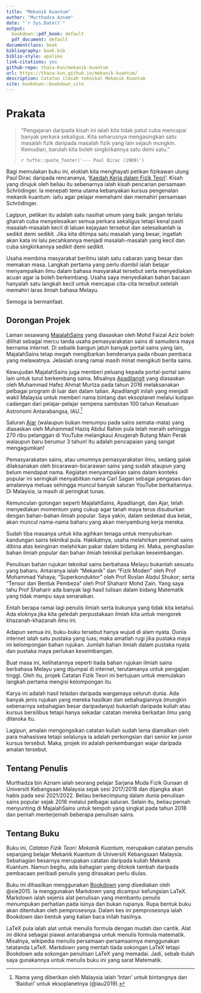 ```yaml
--- 
title: "Mekanik Kuantum"
author: "Murthadza Aznam"
date: "`r Sys.Date()`"
output:
  bookdown::pdf_book: default
  pdf_document: default
documentclass: book
bibliography: book.bib
biblio-style: apalike
link-citations: yes
github-repo: thaza-Kun/mekanik-kuantum
url: https://thaza-kun.github.io/mekanik-kuantum/
description: Catatan ilmiah teknikal Mekanik Kuantum
site: bookdown::bookdown_site
---
```


# Prakata {-}

> "Pengajaran daripada kisah ini ialah kita tidak patut cuba mencapai banyak perkara sekaligus. Kita seharusnya mengasingkan satu masalah fizik daripada masalah fizik yang lain sejauh mungkin. Kemudian, barulah kita boleh singkirkannya satu demi satu."
>
>`r tufte::quote_footer('--- Paul Dirac (1989)')`

Bagi memulakan buku ini, eloklah kita menghayati petikan fizikawan ulung Paul Dirac daripada rencananya, '[Kaedah Kerja dalam Fizik Teori](https://fizikkini.com/kaedah-kerja-dalam-fizik-teori-bahagian-i/)'. Kisah yang dirujuk oleh beliau itu sebenarnya ialah kisah pencarian persamaan Schr&ouml;dinger. Ia menepati tema utama kebanyakan kursus pengenalan mekanik kuantum: iaitu agar pelajar memahami dan memahiri persamaan Schr&ouml;dinger.

Lagipun, petikan itu adalah satu nasihat umum yang baik: jangan terlalu ghairah cuba menyelesaikan semua perkara sekaligus tetapi kenal pasti masalah-masalah kecil di laluan kejayaan tersebut dan selesaikanlah ia sedikit demi sedikit. Jika kita ditimpa satu masalah yang besar, ingatlah akan kata ini lalu pecahkannya menjadi masalah-masalah yang kecil dan cuba singkirkannya sedikit demi sedikit.

Usaha membina masyarakat berilmu ialah satu cabaran yang besar dan memakan masa. Langkah pertama yang perlu diambil ialah belajar menyampaikan ilmu dalam bahasa masyarakat tersebut serta menyediakan acuan agar ia boleh berkembang. Usaha saya menyediakan bahan bacaan hanyalah satu langkah kecil untuk mencapai cita-cita tersebut setelah memahiri laras ilmiah bahasa Melayu.

Semoga ia bermanfaat.

## Dorongan Projek {-}

Laman sesawang [MajalahSains](www.majalahsains.com) yang diasaskan oleh Mohd Faizal Aziz boleh dilihat sebagai mercu tanda usaha pemasyarakatan sains di samudera maya bernama internet. Di sebalik bangun jatuh banyak portal sains yang lain, MajalahSains tetap megah mengibarkan benderanya pada ribuan pembaca yang melawatnya. Jelaslah orang ramai masih minat mengikuti berita sains.

Kewujudan MajalahSains juga memberi peluang kepada portal-portal sains lain untuk turut berkembang sama. Misalnya [Apadilangit](https://apadilangit.com/) yang diasaskan oleh Muhammad Hafez Ahmat Murtza pada tahun 2016 melaksanakan pelbagai program di luar dan dalam talian. Apadilangit inilah yang menjadi wakil Malaysia untuk memberi nama bintang dan eksoplanet melalui kutipan cadangan dari pelajar-pelajar sempena sambutan 100 tahun Kesatuan Astronomi Antarabangsa, IAU.^[Nama yang diberikan oleh Malaysia ialah 'Intan' untuk bintangnya dan 'Baiduri' untuk eksoplanetnya (@iau2019).]

Saluran [Ajar](https://www.youtube.com/c/AjarMalaysia) (walaupun bukan menumpu pada sains semata-mata) yang diasaskan oleh Muhammad Haziq Abdul Rahim pula telah meraih sehingga 270 ribu pelanggan di YouTube melangkaui Anugerah Butang Main Perak walaupun baru berumur 3 tahun! Itu adalah pencapaian yang sangat mengagumkan!

Pemasyarakatan sains, atau umumnya pemasyarakatan ilmu, sedang galak dilaksanakan oleh bicarawan-bicarawan sains yang sudah ataupun yang belum mendapat nama. Kegiatan menyampaikan sains dalam konteks popular ini seringkali menyabitkan nama Carl Sagan sebagai pengasas dan amalannya meluas sehingga muncul banyak saluran YouTube berkaitannya. Di Malaysia, ia masih di peringkat tunas.

Kemunculan golongan seperti MajalahSains, Apadilangit, dan Ajar, telah menyediakan momentum yang cukup agar tanah maya terus disuburkan dengan bahan-bahan ilmiah popular. Saya yakin, dalam sedekad dua kelak, akan muncul nama-nama baharu yang akan menyambung kerja mereka.

Sudah tiba masanya untuk kita agihkan tenaga untuk menyuburkan kandungan sains teknikal pula. Hakikatnya, usaha melahirkan peminat sains dibina atas keinginan melahirkan pakar dalam bidang ini. Maka, penghasilan bahan ilmiah popular dan bahan ilmiah teknikal perlukan keseimbangan.

Penulisan bahan rujukan teknikal sains berbahasa Melayu bukanlah sesuatu yang baharu. Antaranya ialah "Mekanik" dan "Fizik Moden" oleh Prof Mohammad Yahaya; "Superkonduktor" oleh Prof Roslan Abdul Shukor; serta "Tensor dan Bentuk Pembeza" oleh Prof Shaharir Mohd Zain. Yang saya tahu Prof Shaharir ada banyak lagi hasil tulisan dalam bidang Matematik yang tidak mampu saya senaraikan.

Entah berapa ramai lagi penulis ilmiah serta bukunya yang tidak kita ketahui. Ada eloknya jika kita geledah perpustakaan ilmiah kita untuk mengorek khazanah-khazanah ilmu ini.

Adapun semua ini, buku-buku tersebut hanya wujud di alam nyata. Dunia internet ialah satu pustaka yang luas; maka amatlah rugi jika pustaka maya ini kelompongan bahan rujukan. Jumlah bahan ilmiah dalam pustaka nyata dan pustaka maya perlukan keseimbangan.

Buat masa ini, kelihatannya seperti tiada bahan rujukan ilmiah sains berbahasa Melayu yang dijumpai di internet, terutamanya untuk pengajian tinggi. Oleh itu, projek Catatan Fizik Teori ini bertujuan untuk memulakan langkah pertama mengisi kelompongan itu.

Karya ini adalah hasil teladan daripada wargamaya seluruh dunia. Ada banyak jenis rujukan yang mereka hasilkan dan sebahagiannya (mungkin sebenarnya sebahagian besar daripadanya) bukanlah daripada kuliah atau kursus bersilibus tetapi hanya sekadar catatan mereka berkaitan ilmu yang diteroka itu.

Lagipun, amalan mengongsikan catatan kuliah sudah lama diamalkan oleh para mahasiswa tetapi selalunya ia adalah perkongsian dari senior ke junior kursus tersebut. Maka, projek ini adalah perkembangan wajar daripada amalan tersebut.

## Tentang Penulis {-}

Murthadza bin Aznam ialah seorang pelajar Sarjana Muda Fizik Gunaan di Universiti Kebangsaan Malaysia sejak sesi 2017/2018 dan dijangka akan habis pada sesi 2021/2022. Beliau berkecimpung dalam dunia penulisan sains popular sejak 2016 melalui pelbagai saluran. Selain itu, beliau pernah menyunting di MajalahSains untuk tempoh yang singkat pada tahun 2018 dan pernah menterjemah beberapa penulisan sains.

## Tentang Buku {-}

Buku ini, *Catatan Fizik Teori: Mekanik Kuantum*, merupakan catatan penulis sepanjang belajar Mekanik Kuantum di Universiti Kebangsaan Malaysia. Sebahagian besarnya merupakan catatan daripada kuliah Mekanik Kuantum. Namun begitu, ada bahagian yang ditokok tambah daripada pembacaan peribadi penulis yang dirasakan perlu diulas.

Buku ini dihasilkan menggunakan [Bookdown](https://bookdown.org/home/) yang disediakan oleh @xie2015. Ia menggunakan Markdown yang dicampur kefungsian LaTeX. Markdown ialah sejenis alat penulisan yang membantu penulis menumpukan perhatian pada isinya dan bukan rupanya. Rupa bentuk buku akan ditentukan oleh pemprosesnya. Dalam kes ini pemprosesnya ialah Bookdown dan bentuk yang kalian baca inilah hasilnya.

LaTeX pula ialah alat untuk menulis formula dengan mudah dan cantik. Alat ini dikira sebagai piawai antarabangsa untuk menulis formula matematik. Misalnya, wikipedia menulis persamaan-persamaannya menggunakan tatatanda LaTeX. Markdown yang mentah tiada sokongan LaTeX tetapi Bookdown ada sokongan penulisan LaTeX yang memadai. Jadi, sebab itulah saya gunakannya untuk menulis buku ini yang sarat Matematik.